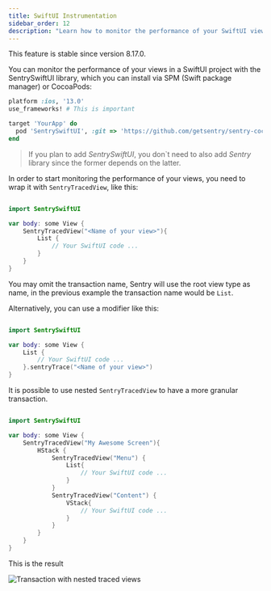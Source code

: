 ```yaml
---
title: SwiftUI Instrumentation
sidebar_order: 12
description: "Learn how to monitor the performance of your SwiftUI views."
---
```


<Note>This feature is stable since version 8.17.0.</Note>

You can monitor the performance of your views in a SwiftUI project with the SentrySwiftUI library, which you can install via <PlatformLink to="/install/swift-package-manager/">SPM (Swift package manager)</PlatformLink> or CocoaPods:

```ruby
platform :ios, '13.0'
use_frameworks! # This is important

target 'YourApp' do
  pod 'SentrySwiftUI', :git => 'https://github.com/getsentry/sentry-cocoa.git', :tag => '{{@inject packages.version('sentry.cocoa') }}'
end
```

> If you plan to add _SentrySwiftUI_, you don`t need to also add _Sentry_ library since the former depends on the latter.

In order to start monitoring the performance of your views, you need to wrap it with `SentryTracedView`, like this:

```swift {tabTitle:Swift}

import SentrySwiftUI

var body: some View {
    SentryTracedView("<Name of your view>"){
        List {
            // Your SwiftUI code ...
        }
    }
}
```

You may omit the transaction name, Sentry will use the root view type as name, in the previous example the transaction name would be `List`.

Alternatively, you can use a modifier like this:

```swift {tabTitle:Swift}

import SentrySwiftUI

var body: some View {
    List {
        // Your SwiftUI code ...
    }.sentryTrace("<Name of your view>")
}
```

It is possible to use nested `SentryTracedView` to have a more granular transaction.

```swift {tabTitle:Swift}

import SentrySwiftUI

var body: some View {
    SentryTracedView("My Awesome Screen"){
        HStack {
            SentryTracedView("Menu") {
                List{
                    // Your SwiftUI code ...
                }
            }
            SentryTracedView("Content") {
                VStack{
                    // Your SwiftUI code ...
                }
            }
        }
    }
}
```

This is the result

![Transaction with nested traced views](nested-view-transaction.png)
